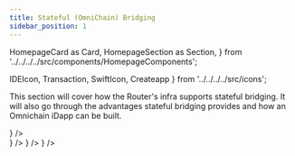 ```yaml
---
title: Stateful (OmniChain) Bridging
sidebar_position: 1
---
```


  HomepageCard as Card,
  HomepageSection as Section,
} from '../../../../src/components/HomepageComponents';

  IDEIcon,
  Transaction,
  SwiftIcon,
  Createapp
} from '../../../../src/icons';

This section will cover how the Router's infra supports stateful bridging. It will also go through the advantages stateful bridging provides and how an Omnichain iDapp can be built.


<Section title="Start with Building" id="web-sdks">
  <Card
    title="Build your first Omnichain iDapp in 4 steps"
    description="Guide to build your first Omnichain iDapp in 4 simple steps. Beginning from writing the code to deployment."
    to="stateful-bridging/your-first-omnichain-dapp"
    icon={<IDEIcon />}
  />
</Section>
<Section title="Theoretical Concepts" id="web-sdks">
    <Card
    title="Stateful vs Stateless Bridging"
    description="Understand the difference between stateless and stateful bridging."
    to="stateful-bridging/stateful-vs-stateless-bridging"
    icon={<Transaction />}
  />
  <Card
    title="Benefits of Stateful Bridging"
    description="How can stateful bridging empower your dApp further?"
    to="stateful-bridging/benefits"
    icon={<SwiftIcon />}
  />
  <Card
    title="High Level Architecture"
    description="How does stateful bridging works?"
    to="stateful-bridging/high-level-architecture"
    icon={<IDEIcon />}
  />
  </Section>